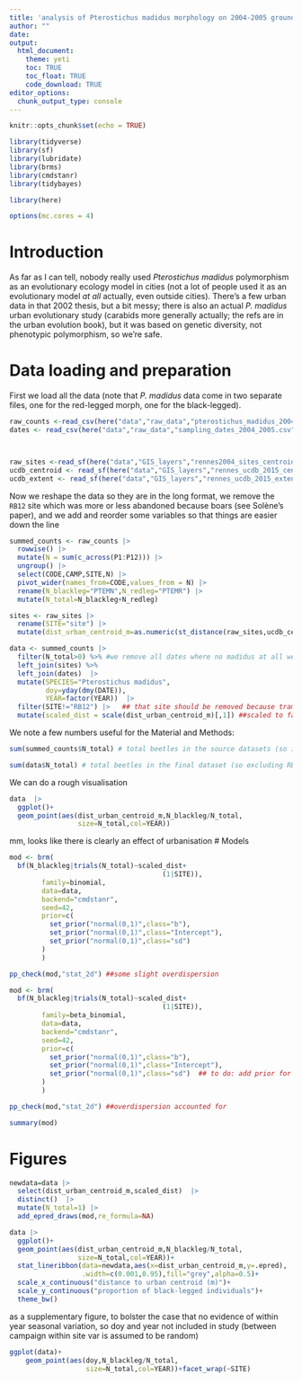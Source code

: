 ```yaml
---
title: 'analysis of Pterostichus madidus morphology on 2004-2005 ground beetle data'
author: ""
date:
output:
  html_document:
    theme: yeti
    toc: TRUE
    toc_float: TRUE
    code_download: TRUE
editor_options:
  chunk_output_type: console
---
```


```r
knitr::opts_chunk$set(echo = TRUE)
```


```r
library(tidyverse)
library(sf)
library(lubridate)
library(brms)
library(cmdstanr)
library(tidybayes)

library(here)

options(mc.cores = 4) 
```

# Introduction

<!--SOME CONTEXT TO ADD -->
As far as I can tell, nobody really used *Pterostichus madidus* polymorphism as an evolutionary ecology model in cities (not a lot of people used it as an evolutionary model *at all* actually, even outside cities).
There's a few urban data in that 2002 thesis, but a bit messy; there is also an actual *P. madidus* urban evolutionary study (carabids more generally actually; the refs are in the urban evolution book), but it was based on genetic diversity, not phenotypic polymorphism, so we're safe.

# Data loading and preparation

First we load all the data (note that *P. madidus* data come in two separate files, one for the red-legged morph, one for the black-legged).

```r
raw_counts <-read_csv(here("data","raw_data","pterostichus_madidus_2004_2005.csv"))
dates <- read_csv(here("data","raw_data","sampling_dates_2004_2005.csv"))



raw_sites <-read_sf(here("data","GIS_layers","rennes2004_sites_centroids.gpkg"),layer="rennes2004_sites_centroids")
ucdb_centroid <- read_sf(here("data","GIS_layers","rennes_ucdb_2015_centroid.gpkg"),layer="rennes_ucdb_2015_centroid")
ucdb_extent <- read_sf(here("data","GIS_layers","rennes_ucdb_2015_extent.gpkg"),layer="rennes_ucdb_2015_extent")
```

<!--describe data content-->

Now we reshape the data so they are in the long format, we remove the `RB12` site which was more or less abandoned because boars (see Solène's paper), and we add and reorder some variables so that things are easier down the line

```r
summed_counts <- raw_counts |> 
  rowwise() |> 
  mutate(N = sum(c_across(P1:P12))) |> 
  ungroup() |> 
  select(CODE,CAMP,SITE,N) |> 
  pivot_wider(names_from=CODE,values_from = N) |> 
  rename(N_blackleg="PTEMN",N_redleg="PTEMR") |> 
  mutate(N_total=N_blackleg+N_redleg)
```


```r
sites <- raw_sites |> 
  rename(SITE="site") |> 
  mutate(dist_urban_centroid_m=as.numeric(st_distance(raw_sites,ucdb_centroid)[,1]))
```

```r
data <- summed_counts |> 
  filter(N_total>0) %>% #we remove all dates where no madidus at all were found
  left_join(sites) %>% 
  left_join(dates)  |>  
  mutate(SPECIES="Pterostichus madidus",
         doy=yday(dmy(DATE)),
         YEAR=factor(YEAR))  |>  
  filter(SITE!="RB12") |>   ## that site should be removed because trampled by boars (see Solène paper)
  mutate(scaled_dist = scale(dist_urban_centroid_m)[,1]) ##scaled to facilitate model fitting
```

We note a few numbers useful for the Material and Methods:
```r
sum(summed_counts$N_total) # total beetles in the source datasets (so including RB12)

sum(data$N_total) # total beetles in the final dataset (so excluding RB12)
```

We can do a rough visualisation
```r
data  |>  
  ggplot()+
  geom_point(aes(dist_urban_centroid_m,N_blackleg/N_total,
                 size=N_total,col=YEAR))
```

mm, looks like there is clearly an effect of urbanisation
# Models


```r
mod <- brm(
  bf(N_blackleg|trials(N_total)~scaled_dist+
                                      (1|SITE)),
        family=binomial,
        data=data,
        backend="cmdstanr",
        seed=42,
        prior=c(
          set_prior("normal(0,1)",class="b"),
          set_prior("normal(0,1)",class="Intercept"),
          set_prior("normal(0,1)",class="sd")
        )
        )

pp_check(mod,"stat_2d") ##some slight overdispersion

mod <- brm(
  bf(N_blackleg|trials(N_total)~scaled_dist+
                                      (1|SITE)),
        family=beta_binomial,
        data=data,
        backend="cmdstanr",
        seed=42,
        prior=c(
          set_prior("normal(0,1)",class="b"),
          set_prior("normal(0,1)",class="Intercept"),
          set_prior("normal(0,1)",class="sd")  ## to do: add prior for phi
        )
        )

pp_check(mod,"stat_2d") ##overdispersion accounted for
```


```r
summary(mod)
```

# Figures

```r
newdata=data |> 
  select(dist_urban_centroid_m,scaled_dist)  |>  
  distinct()  |>  
  mutate(N_total=1) |> 
  add_epred_draws(mod,re_formula=NA)

data |>  
  ggplot()+
  geom_point(aes(dist_urban_centroid_m,N_blackleg/N_total,
                 size=N_total,col=YEAR))+
  stat_lineribbon(data=newdata,aes(x=dist_urban_centroid_m,y=.epred),
                  .width=c(0.001,0.95),fill="grey",alpha=0.5)+
  scale_x_continuous("distance to urban centroid (m)")+
  scale_y_continuous("proportion of black-legged individuals")+
  theme_bw()
```

as a supplementary figure, to bolster the case that no evidence of within year seasonal variation, so doy and year not included in study (between campaign within site var is assumed to be random)

```r
ggplot(data)+
    geom_point(aes(doy,N_blackleg/N_total,
                   size=N_total,col=YEAR))+facet_wrap(~SITE)
```

